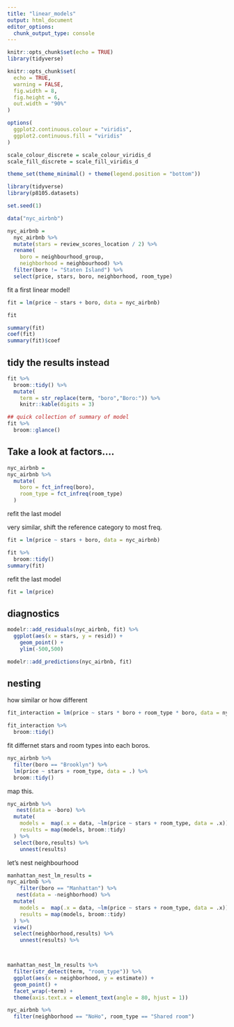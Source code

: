 ```yaml
---
title: "linear_models"
output: html_document
editor_options: 
  chunk_output_type: console
---
```


```r
knitr::opts_chunk$set(echo = TRUE)
library(tidyverse)

knitr::opts_chunk$set(
  echo = TRUE,
  warning = FALSE,
  fig.width = 8,
  fig.height = 6,
  out.width = "90%"
)

options(
  ggplot2.continuous.colour = "viridis",
  ggplot2.continuous.fill = "viridis"
)

scale_colour_discrete = scale_colour_viridis_d
scale_fill_discrete = scale_fill_viridis_d

theme_set(theme_minimal() + theme(legend.position = "bottom"))
```

```r
library(tidyverse)
library(p8105.datasets)

set.seed(1)
```


```r
data("nyc_airbnb")

nyc_airbnb = 
  nyc_airbnb %>% 
  mutate(stars = review_scores_location / 2) %>% 
  rename(
    boro = neighbourhood_group,
    neighborhood = neighbourhood) %>% 
  filter(boro != "Staten Island") %>% 
  select(price, stars, boro, neighborhood, room_type)
```

fit a first linear model!

```r
fit = lm(price ~ stars + boro, data = nyc_airbnb)
```

```r
fit

summary(fit)
coef(fit)
summary(fit)$coef
```


## tidy the results instead 

```r
fit %>% 
  broom::tidy() %>% 
  mutate(
    term = str_replace(term, "boro","Boro:")) %>% 
    knitr::kable(digits = 3)

## quick collection of summary of model
fit %>% 
  broom::glance()
```


## Take a look at factors....

```r
nyc_airbnb = 
nyc_airbnb %>% 
  mutate(
    boro = fct_infreq(boro),
    room_type = fct_infreq(room_type)
  )  
```

refit the last model

very similar, shift the reference category to most freq. 

 
```r
fit = lm(price ~ stars + boro, data = nyc_airbnb)

fit %>% 
  broom::tidy()
summary(fit)
```

refit the last model
```r
fit = lm(price)
```

## diagnostics 

```r
modelr::add_residuals(nyc_airbnb, fit) %>% 
  ggplot(aes(x = stars, y = resid)) +
    geom_point() +
    ylim(-500,500)

modelr::add_predictions(nyc_airbnb, fit)
```


## nesting 

how similar or how different
```r
fit_interaction = lm(price ~ stars * boro + room_type * boro, data = nyc_airbnb)

fit_interaction %>% 
  broom::tidy()
```

fit differnet stars and room types into each boros. 

```r
nyc_airbnb %>% 
  filter(boro == "Brooklyn") %>% 
  lm(price ~ stars + room_type, data = .) %>% 
  broom::tidy()
```


map this. 
```r
nyc_airbnb %>% 
   nest(data = -boro) %>% 
  mutate(
    models =  map(.x = data, ~lm(price ~ stars + room_type, data = .x)),
    results = map(models, broom::tidy)
  ) %>% 
  select(boro,results) %>% 
    unnest(results)
```


let's nest neighbourhood 
```r
manhattan_nest_lm_results = 
nyc_airbnb %>% 
    filter(boro == "Manhattan") %>% 
   nest(data = -neighborhood) %>% 
  mutate(
    models =  map(.x = data, ~lm(price ~ stars + room_type, data = .x)),
    results = map(models, broom::tidy)
  ) %>% 
  view()
  select(neighborhood,results) %>% 
    unnest(results) %>%



manhattan_nest_lm_results %>% 
  filter(str_detect(term, "room_type")) %>% 
  ggplot(aes(x = neighborhood, y = estimate)) + 
  geom_point() + 
  facet_wrap(~term) + 
  theme(axis.text.x = element_text(angle = 80, hjust = 1))
```


```r
nyc_airbnb %>% 
  filter(neighborhood == "NoHo", room_type == "Shared room")
```








